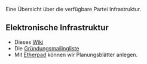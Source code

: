 Eine Übersicht über die verfügbare Partei Infrastruktur.

== Elektronische Infrastruktur ==

* Dieses [[Hauptseite| Wiki]]
* Die [[http://list.klarmachen-ändert.de/listinfo/kpartei-g | Gründungsmailingliste]]
* Mit [[http://pad.klarmachen-ändert.de/mypads/?/login| Etherpad]] können wir Planungsblätter anlegen.